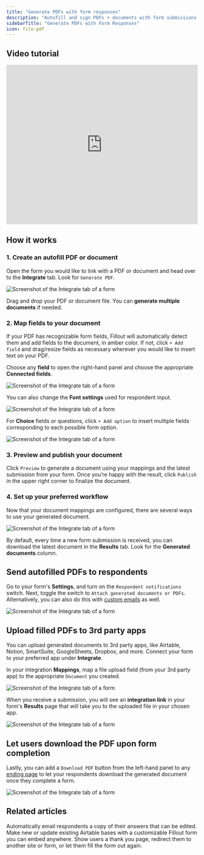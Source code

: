 ```yaml
---
title: "Generate PDFs with form responses"
description: "Autofill and sign PDFs + documents with form submissions. Attach completed documents to email notifications, allow immediate download in the form or upload to 3rd party apps."
sidebarTitle: "Generate PDFs with Form Responses"
icon: file-pdf
---
```


## Video tutorial

<Frame>
  <iframe class="notion-asset-object-fit" src="https://www.youtube.com/embed/417PJJ8DJHU" title="iframe video" frameborder="0" allowfullscreen="" loading="lazy" scrolling="auto" width="100%" height="420"></iframe>
</Frame>

## How it works

### 1. Create an autofill PDF or document

Open the form you would like to link with a PDF or document and head over to the **Integrate** tab. Look for `Generate PDF`.

<Frame>
  <img src="/images/Screenshot2025-02-10at1.05.02PM.png" alt="Screenshot of the Integrate tab of a form" />
</Frame>

Drag and drop your PDF or document file. You can **generate multiple documents** if needed.

### 2. Map fields to your document

If your PDF has recognizable form fields, Fillout will automatically detect them and add fields to the document, in amber color. If not, click `+ Add field` and drag/resize fields as necessary wherever you would like to insert text on your PDF.

Choose any **field** to open the right-hand panel and choose the appropriate **Connected fields**.

<Frame>
  <img src="/images/Screenshot2025-02-10at1.00.00PM.png" alt="Screenshot of the Integrate tab of a form" />
</Frame>

You can also change the **Font settings** used for respondent input.

<Frame>
  <img src="/images/Screenshot2025-02-10at1.00.55PM.png" alt="Screenshot of the Integrate tab of a form" />
</Frame>

For **Choice** fields or questions, click `+ Add option` to insert multiple fields corresponding to each possible form option.

<Frame>
  <img src="/images/Screenshot2025-02-10at1.02.44PM.png" alt="Screenshot of the Integrate tab of a form" />
</Frame>

### 3. Preview and publish your document

Click `Preview` to generate a document using your mappings and the latest submission from your form. Once you’re happy with the result, click `Publish` in the upper right corner to finalize the document.

### 4. Set up your preferred workflow

Now that your document mappings are configured, there are several ways to use your generated document.

<Frame>
  <img src="/images/preferred-workflow.png" alt="Screenshot of the Integrate tab of a form" />
</Frame>

By default, every time a new form submission is received, you can download the latest document in the **Results** tab. Look for the **Generated documents** column.

## Send autofilled PDFs to respondents

Go to your form's **Settings**, and turn on the `Respondent notifications` switch. Next, toggle the switch to `Attach generated documents or PDFs`. Alternatively, you can also do this with [custom emails](/help/respondent-emails) as well.

<Frame>
  <img src="/images/upload-email.png" alt="Screenshot of the Integrate tab of a form" />
</Frame>

## **Upload filled PDFs to 3rd party apps**

You can upload generated documents to 3rd party apps, like Airtable, Notion, SmartSuite, GoogleSheets, Dropbox, and more. Connect your form to your preferred app under **Integrate**.

In your integration **Mappings**, map a file upload field (from your 3rd party app) to the appropriate `Document` you created.

<Frame>
  <img src="/images/Screenshot2025-02-10at1.11.40PM.png" alt="Screenshot of the Integrate tab of a form" />
</Frame>

When you receive a submission, you will see an **integration link** in your form's **Results** page that will take you to the uploaded file in your chosen app.

<Frame>
  <img src="/images/Screenshot2025-02-10at1.13.41PM.png" alt="Screenshot of the Integrate tab of a form" />
</Frame>

## Let users download the PDF upon form completion

Lastly, you can add a `Download PDF` button from the left-hand panel to any [ending page](/help/ending-page) to let your respondents download the generated document once they complete a form.

<Frame>
  <img src="/images/Screenshot2025-02-10at1.14.35PM.png" alt="Screenshot of the Integrate tab of a form" />
</Frame>

## **Related articles**

<CardGroup cols={3}>
  <Card title="Respondent notification email" href="/help/respondent-emails" icon="bell" iconType="regular" color="#FFC738">
    Automatically email respondents a copy of their answers that can be edited.
  </Card>
  <Card title="How to create an Airtable form" href="/help/airtable" icon="table-layout" iconType="regular" color="#FFC738">
    Make new or update existing Airtable bases with a customizable Fillout form you can embed anywhere.
  </Card>
  <Card title="Ending page" href="/help/ending-page" icon="party-bell" iconType="regular" color="#FFC738">
    Show users a thank you page, redirect them to another site or form, or let them fill the form out again.
  </Card>
</CardGroup>
